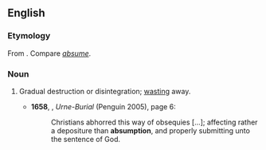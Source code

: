 ==English==

===Etymology===
From {{etyl|la|en}} {{m|la|absumptio|absumptionem}}. Compare ''[[absume]]''.

===Noun===
{{en-noun|-}}

# {{label|en|obsolete}} Gradual destruction or disintegration; [[wasting]] away.
#* '''1658''', {{w|Thomas Browne}}, ''Urne-Burial'' (Penguin 2005), page 6:
#*: Christians abhorred this way of obsequies [...]; affecting rather a depositure than '''absumption''', and properly submitting unto the sentence of God.